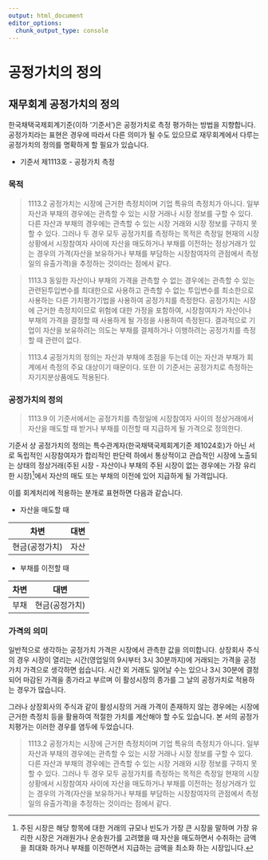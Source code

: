 ```yaml
---
output: html_document
editor_options: 
  chunk_output_type: console
---
```

# 공정가치의 정의
  
## 재무회계 공정가치의 정의

한국채택국제회계기준(이하 '기준서')은 공정가치로 측정 평가하는 방법을 지향합니다. 공정가치라는 표현은 경우에 따라서 다른 의미가 될 수도 있으므로 재무회계에서 다루는 공정가치의 정의를 명확하게 할 필요가 있습니다.    
   
* 기준서 제1113호 - 공정가치 측정  
  
### 목적

> 1113.2 공정가치는 시장에 근거한 측정치이며 기업 특유의 측정치가 아니다. 일부 자산과 부채의 경우에는 관측할 수 있는 시장 거래나 시장 정보를 구할 수 있다. 다른 자산과 부채의 경우에는 관측할 수 있는 시장 거래와 시장 정보를 구하지 못할 수 있다. 그러나 두 경우 모두 공정가치를 측정하는 목적은 측정일 현재의 시장 상황에서 시장참여자 사이에 자산을 매도하거나 부채를 이전하는 정상거래가 있는 경우의 가격(자산을 보유하거나 부채를 부담하는 시장참여자의 관점에서 측정일의 유출가격)을 추정하는 것이라는 점에서 같다.
  
> 1113.3 동일한 자산이나 부채의 가격을 관측할 수 없는 경우에는 관측할 수 있는 관련된투입변수를 최대한으로 사용하고 관측할 수 없는 투입변수를 최소한으로 사용하는 다른 가치평가기법을 사용하여 공정가치를 측정한다. 공정가치는 시장에 근거한 측정치이므로 위험에 대한 가정을 포함하여, 시장참여자가 자산이나 부채의 가격을 결정할 때 사용하게 될 가정을 사용하여 측정된다. 결과적으로 기업이 자산을 보유하려는 의도는 부채를 결제하거나 이행하려는 공정가치를 측정할 때 관련이 없다.
   
> 1113.4 공정가치의 정의는 자산과 부채에 초점을 두는데 이는 자산과 부채가 회계에서 측정의 주요 대상이기 때문이다. 또한 이 기준서는 공정가치로 측정하는 자기지분상품에도 적용된다.
  
### 공정가치의 정의
  
> 1113.9 이 기준서에서는 공정가치를 측정일에 시장참여자 사이의 정상거래에서 자산을 매도할 때 받거나 부채를 이전할 때 지급하게 될 가격으로 정의한다.    
   
   
기준서 상 공정가치의 정의는 특수관계자(한국채택국제회계기준 제1024호)가 아닌 서로 독립적인 시장참여자가 합리적인 판단력 하에서 통상적이고 관습적인 시장에 노출되는 상태의 정상거래(주된 시장 - 자산이나 부채의 주된 시장이 없는 경우에는 가장 유리한 시장)^[주된 시장은 해당 항목에 대한 거래의 규모나 빈도가 가장 큰 시장을 말하며 가장 유리한 시장은 거래원가나 운송원가를 고려했을 때 자산을 매도하면서 수취하는 금액을 최대화 하거나 부채를 이전하면서 지급하는 금액을 최소화 하는 시장입니다.]에서 자산의 매도 또는 부채의 이전에 있어 지급하게 될 가격입니다.  
  
이를 회계처리에 적용하는 분개로 표현하면 다음과 같습니다.  
  
* 자산을 매도할 때  

차변 | 대변 |
-----|------|
현금(공정가치) | 자산 | 


* 부채를 이전할 때

차변 | 대변 |
-----|------|
부채 | 현금(공정가치) | 
  

### 가격의 의미
  
일반적으로 생각하는 공정가치 가격은 시장에서 관측한 값을 의미합니다. 상장회사 주식의 경우 시장이 열리는 시간(영업일의 9시부터 3시 30분까지)에 거래되는 가격을 공정가치 가격으로 생각하면 쉽습니다. 시간 외 거래도 일어날 수는 있으나 3시 30분에 결정되어 마감된 가격을 종가라고 부르며 이 활성시장의 종가를 그 날의 공정가치로 적용하는 경우가 많습니다.  
  
그러나 상장회사의 주식과 같이 활성시장의 거래 가격이 존재하지 않는 경우에는 시장에 근거한 측정치 등을 활용하여 적절한 가치를 계산해야 할 수도 있습니다. 본 서의 공정가치평가는 이러한 경우를 염두에 두었습니다.    
    
> 1113.2 공정가치는 시장에 근거한 측정치이며 기업 특유의 측정치가 아니다. 일부 자산과 부채의 경우에는 관측할 수 있는 시장 거래나 시장 정보를 구할 수 있다. 다른 자산과 부채의 경우에는 관측할 수 있는 시장 거래와 시장 정보를 구하지 못할 수 있다. 그러나 두 경우 모두 공정가치를 측정하는 목적은 측정일 현재의 시장 상황에서 시장참여자 사이에 자산을 매도하거나 부채를 이전하는 정상거래가 있는 경우의 가격(자산을 보유하거나 부채를 부담하는 시장참여자의 관점에서 측정일의 유출가격)을 추정하는 것이라는 점에서 같다.
  
